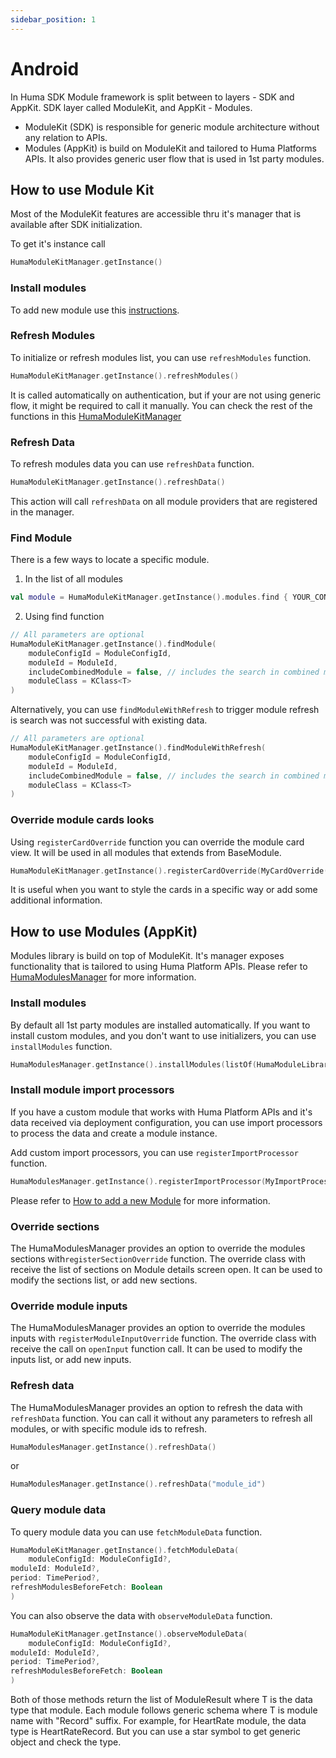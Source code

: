 ```yaml
---
sidebar_position: 1
---
```


# Android

In Huma SDK Module framework is split between to layers - SDK and AppKit. SDK layer called
ModuleKit, and AppKit - Modules.

* ModuleKit (SDK) is responsible for generic module architecture without any relation to APIs.
* Modules (AppKit) is build on ModuleKit and tailored to Huma Platforms APIs. It also provides
  generic user flow that is used in 1st party modules.

## How to use Module Kit

Most of the ModuleKit features are accessible thru it's manager that is available after SDK
initialization.

To get it's instance call

```kotlin
HumaModuleKitManager.getInstance()
```

### Install modules

To add new module use this [instructions](../How%20to%20add%20a%20new%20Module/Android).

### Refresh Modules

To initialize or refresh modules list, you can use ```refreshModules``` function.

```kotlin
HumaModuleKitManager.getInstance().refreshModules()
```

It is called automatically on authentication, but if your are not using generic flow, it might be
required to call it manually.
You can check the rest of the functions in
this [HumaModuleKitManager](../../../References/Module/Android/HumaModuleKitManager)

### Refresh Data

To refresh modules data you can use ```refreshData``` function.

```kotlin
HumaModuleKitManager.getInstance().refreshData()
```

This action will call ```refreshData``` on all module providers that are registered in the manager.

### Find Module

There is a few ways to locate a specific module.

1. In the list of all modules

```kotlin
val module = HumaModuleKitManager.getInstance().modules.find { YOUR_CONDITION }
```

2. Using find function

```kotlin
// All parameters are optional
HumaModuleKitManager.getInstance().findModule(
    moduleConfigId = ModuleConfigId,
    moduleId = ModuleId,
    includeCombinedModule = false, // includes the search in combined modules (e.g. Questionnaire)
    moduleClass = KClass<T>
)
```

Alternatively, you can use ```findModuleWithRefresh``` to trigger module refresh is search was not
successful with existing data.

```kotlin
// All parameters are optional
HumaModuleKitManager.getInstance().findModuleWithRefresh(
    moduleConfigId = ModuleConfigId,
    moduleId = ModuleId,
    includeCombinedModule = false, // includes the search in combined modules (e.g. Questionnaire)
    moduleClass = KClass<T>
)
```

### Override module cards looks

Using ```registerCardOverride``` function you can override the module card view. It will be used in
all modules that extends from BaseModule.

```kotlin
HumaModuleKitManager.getInstance().registerCardOverride(MyCardOverride())
```

It is useful when you want to style the cards in a specific way or add some additional information.

## How to use Modules (AppKit)

Modules library is build on top of ModuleKit. It's manager exposes functionality that is tailored to
using Huma Platform APIs. Please refer to
[HumaModulesManager](../../../References/Module/Android/HumaModulesManager) for more information.

### Install modules

By default all 1st party modules are installed automatically. If you want to install custom modules,
and you don't want to use initializers, you can use ```installModules``` function.

```kotlin
HumaModulesManager.getInstance().installModules(listOf(HumaModuleLibrary()))
```

### Install module import processors

If you have a custom module that works with Huma Platform APIs and it's data received via deployment
configuration, you can use import processors to process the data and create a module instance.

Add custom import processors, you can use ```registerImportProcessor``` function.

```kotlin
HumaModulesManager.getInstance().registerImportProcessor(MyImportProcessor())
```

Please refer to [How to add a new Module](../How%20to%20add%20a%20new%20Module/Android) for more
information.

### Override sections

The HumaModulesManager provides an option to override the modules sections
with```registerSectionOverride``` function. The override class with receive the list of sections on
Module details screen open. It can be used to modify the sections list, or add new sections.

### Override module inputs

The HumaModulesManager provides an option to override the modules inputs with
```registerModuleInputOverride``` function. The override class with receive the call on
```openInput``` function call. It can be used to modify the inputs list, or add new inputs.

### Refresh data

The HumaModulesManager provides an option to refresh the data with ```refreshData``` function. You
can call it without any parameters to refresh all modules, or with specific module ids to refresh.

```kotlin
HumaModulesManager.getInstance().refreshData()
```

or

```kotlin
HumaModulesManager.getInstance().refreshData("module_id")
```

### Query module data

To query module data you can use ```fetchModuleData``` function.

```kotlin
HumaModuleKitManager.getInstance().fetchModuleData(
    moduleConfigId: ModuleConfigId?,
moduleId: ModuleId?,
period: TimePeriod?,
refreshModulesBeforeFetch: Boolean
)
```

You can also observe the data with ```observeModuleData``` function.

```kotlin
HumaModuleKitManager.getInstance().observeModuleData(
    moduleConfigId: ModuleConfigId?,
moduleId: ModuleId?,
period: TimePeriod?,
refreshModulesBeforeFetch: Boolean
)
```

Both of those methods return the list of ModuleResult<T> where T is the data type that module.
Each module follows generic schema where T is module name with "Record" suffix. For example, for
HeartRate module, the data type is HeartRateRecord. But you can use a star symbol to get generic object and
check the type.
